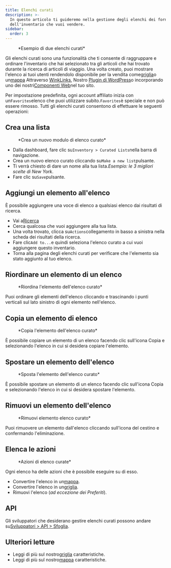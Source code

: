 ```yaml
---
title: Elenchi curati
description: >-
  In questo articolo ti guideremo nella gestione degli elenchi dei fornitori e
  dell'inventario che vuoi vendere.
sidebar:
  order: 3
---
```


<figure>
  <CloudinaryImage width="700" height="225" resize="scale" quality="best" alt="Elenchi curati" src="academy/curated-lists" errorImage="noimage_opaque_nyrtl0.png" />

  <figcaption>*Esempio di due elenchi curati*</figcaption>
</figure>


Gli elenchi curati sono una funzionalità che ti consente di raggruppare e ordinare l'inventario che hai selezionato tra gli articoli che hai trovato durante la ricerca di articoli di viaggio.
Una volta creato, puoi mostrare l'elenco ai tuoi utenti rendendolo disponibile per la vendita come[griglia](/studio/grids)o un[mappa](/studio/maps) Attraverso [WinkLinks](/link-manager/wink-links), Nostro [Plugin di WordPress](/developers/wordpress/)o incorporando uno dei nostri[Componenti Web](/developers/web-components)nel tuo sito.

Per impostazione predefinita, ogni account affiliato inizia con un`Favorites`elenco che puoi utilizzare subito.`Favorites`è speciale e non può essere rimosso.
Tutti gli elenchi curati consentono di effettuare le seguenti operazioni:

## Crea una lista

<figure>
  <CloudinaryImage width="350" height="219" resize="scale" quality="best" alt="Crea un elenco curato" src="academy/create-curated-list" errorImage="noimage_opaque_nyrtl0.png" />

  <figcaption>*Crea un nuovo modulo di elenco curato*</figcaption>
</figure>


* Dalla dashboard, fare clic su`Inventory > Curated Lists`nella barra di navigazione.
* Crea un nuovo elenco curato cliccando su`Make a new list`pulsante.
* Ti verrà chiesto di dare un nome alla tua lista.*Esempio: le 3 migliori scelte di New York*.
* Fare clic su`Save`pulsante.

## Aggiungi un elemento all'elenco

È possibile aggiungere una voce di elenco a qualsiasi elenco dai risultati di ricerca.

* Vai a[Ricerca](/studio/search)
* Cerca qualcosa che vuoi aggiungere alla tua lista.
* Una volta trovato, clicca su`Actions`collegamento in basso a sinistra nella scheda dei risultati della ricerca.
* Fare clic`Add to...`e quindi seleziona l'elenco curato a cui vuoi aggiungere questo inventario.
* Torna alla pagina degli elenchi curati per verificare che l'elemento sia stato aggiunto al tuo elenco.

## Riordinare un elemento di un elenco

<figure>
  <CloudinaryImage width="350" height="183" resize="scale" quality="best" alt="Riordina l'elemento dell'elenco curato" src="academy/reorder-curated-list" errorImage="noimage_opaque_nyrtl0.png" />

  <figcaption>*Riordina l'elemento dell'elenco curato*</figcaption>
</figure>


Puoi ordinare gli elementi dell'elenco cliccando e trascinando i punti verticali sul lato sinistro di ogni elemento nell'elenco.

## Copia un elemento di elenco

<figure>
  <CloudinaryImage width="450" height="178" resize="scale" quality="best" alt="Copia nell'elemento dell'elenco curato" src="academy/copy-to-curated-list" errorImage="noimage_opaque_nyrtl0.png" />

  <figcaption>*Copia l'elemento dell'elenco curato*</figcaption>
</figure>


È possibile copiare un elemento di un elenco facendo clic sull'icona Copia e selezionando l'elenco in cui si desidera copiare l'elemento.

## Spostare un elemento dell'elenco

<figure>
  <CloudinaryImage width="450" height="173" resize="scale" quality="best" alt="Sposta l'elemento dell'elenco curato" src="academy/move-to-curated-list" errorImage="noimage_opaque_nyrtl0.png" />

  <figcaption>*Sposta l'elemento dell'elenco curato*</figcaption>
</figure>


È possibile spostare un elemento di un elenco facendo clic sull'icona Copia e selezionando l'elenco in cui si desidera spostare l'elemento.

## Rimuovi un elemento dell'elenco

<figure>
  <CloudinaryImage width="350" height="216" resize="scale" quality="best" alt="Rimuovi elemento elenco curato" src="academy/remove-curated-list-item" errorImage="noimage_opaque_nyrtl0.png" />

  <figcaption>*Rimuovi elemento elenco curato*</figcaption>
</figure>


Puoi rimuovere un elemento dall'elenco cliccando sull'icona del cestino e confermando l'eliminazione.

## Elenca le azioni

<figure>
  <CloudinaryImage width="350" height="183" resize="scale" quality="best" alt="Azioni di elenco curate" src="academy/curated-list-actions" errorImage="noimage_opaque_nyrtl0.png" />

  <figcaption>*Azioni di elenco curate*</figcaption>
</figure>


Ogni elenco ha delle azioni che è possibile eseguire su di esso.

* Convertire l'elenco in un[mappa](/studio/maps).
* Convertire l'elenco in un[griglia](/studio/grids).
* Rimuovi l'elenco (*ad eccezione dei Preferiti*).

## API

Gli sviluppatori che desiderano gestire elenchi curati possono andare su[Sviluppatori > API > Sfoglia](/developers/apis/#browse-api).

## Ulteriori letture

* Leggi di più sul nostro[griglia](/studio/grids) caratteristiche.
* Leggi di più sul nostro[mappa](/studio/maps) caratteristiche.

